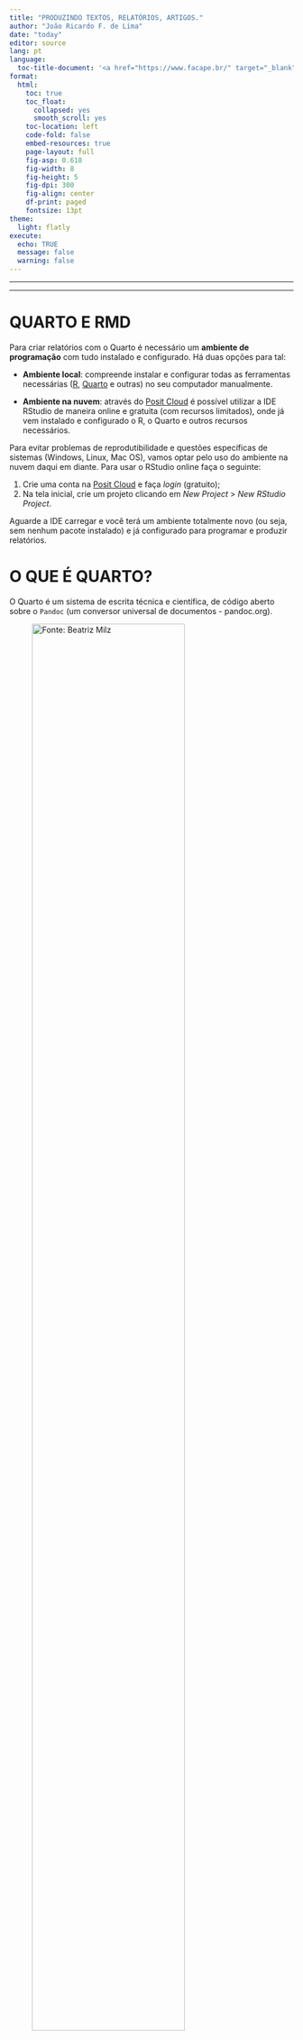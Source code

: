 ```yaml
---
title: "PRODUZINDO TEXTOS, RELATÓRIOS, ARTIGOS."
author: "João Ricardo F. de Lima"
date: "today"
editor: source
lang: pt
language: 
  toc-title-document: '<a href="https://www.facape.br/" target="_blank"><img src="https://github.com/econfacape/macroeconometria/blob/main/logofacape.jpg?raw=true" alt="Logotipo Facape" width="150"></a>'
format: 
  html:
    toc: true
    toc_float:
      collapsed: yes
      smooth_scroll: yes
    toc-location: left
    code-fold: false
    embed-resources: true
    page-layout: full
    fig-asp: 0.618
    fig-width: 8
    fig-height: 5
    fig-dpi: 300
    fig-align: center
    df-print: paged
    fontsize: 13pt
theme:
  light: flatly
execute:
  echo: TRUE
  message: false
  warning: false
---
```


<hr>
---

# QUARTO E RMD

Para criar relatórios com o Quarto é necessário um **ambiente de programação** com tudo instalado e configurado. Há duas opções para tal: 

- **Ambiente local**: compreende instalar e configurar todas as ferramentas necessárias ([R](https://cran.r-project.org/), [Quarto](https://quarto.org/docs/get-started/) e outras) no seu computador manualmente.

- **Ambiente na nuvem**: através do [Posit Cloud](https://posit.cloud/) é possível utilizar a IDE RStudio de maneira online e gratuita (com recursos limitados), onde já vem instalado e configurado o R, o Quarto e outros recursos necessários.

Para evitar problemas de reprodutibilidade e questões específicas de sistemas (Windows, Linux, Mac OS), vamos optar pelo uso do ambiente na nuvem daqui em diante. Para usar o RStudio online faça o seguinte:

1. Crie uma conta na [Posit Cloud](https://posit.cloud/) e faça *login* (gratuito);
2. Na tela inicial, crie um projeto clicando em *New Project* > *New RStudio Project*.

Aguarde a IDE carregar e você terá um ambiente totalmente novo (ou seja, sem nenhum pacote instalado) e já configurado para programar e produzir relatórios.

# O QUE É QUARTO?

O Quarto é um sistema de escrita técnica e científica, de código aberto sobre o `Pandoc` (um conversor universal de documentos - pandoc.org).

![Fonte: Beatriz Milz](imgs/quarto_schematic.png){width=80%}

-   **O Quarto é a nova geração do R Markdown!**

O rmarkdown é um pacote em R. Para usá-lo, é necessário ter o R instalado (mesmo que o seu arquivo não tenha conteúdos em R). O R Markdown é uma ferramenta muito boa para escrita técnica e científica reprodutível, possibilitando criar vários tipos de documentos. 

![Fonte: Workshop Get Started with Quarto](imgs/quarto0.png){width=80%}

Porém, **o seu uso acaba ficando limitado às pessoas que usam R**.

-   **O Quarto é um software novo, que não depende do R**!

**Quarto** é uma interface de linha de comando (CLI) que renderiza formatos de texto simples (.qmd, .rmd, .md) ou formatos mistos (.ipynb/Jupyter notebook) em relatórios estáticos em PDF/Word/HTML, livros, sites, apresentações e muito mais

Por exemplo: É possível usar o VSCode da Microsoft como IDE (Integrated Development Environment), escrever um documento com código em Python e gerar o documento final. Tudo isso sem precisar ter o R e/ou RStudio instalados.

A estrutura do arquivo é muito similar! Para muitos arquivos, há compatibilidade (bastando alterar a extensão de `.Rmd` para `.qmd`). Pode-se adicionar código em R, Python, Julia, etc etc. Pode-se criar diversos tipos de arquivos, como: páginas da internet (arquivos `.html`), PDFs, `.docx`, apresentações, documentos interativos, livros, etc.


# COMO USAR O QUARTO?


A primeira questão é instalar o Quarto. Em seguida, escolher a IDE. No nosso caso, é usado o RStudio. 

![Fonte: quarto.org](imgs/quarto1.png){width=100%}

## Criar um Novo Arquivo

Para criar um novo arquivo do Quarto, ir em File... New File... e depois preencher o quadro que irá aparecer.

![Novo Arquivo Quarto](imgs/quarto2.png){width=120%}


## Engines 

- Ao criar um novo arquivo com Quarto, pode-se escolher entre duas *engines*: knitr ou jupyter.


### Com knitr

Caso não tenha o pacote rmarkdown instalado, execute no console:

``` r
install.packages("rmarkdown")
```
<br>

### Com jupyter

Caso não tenha o jupyter instalado, execute no terminal:

```
python3 -m pip install jupyter
```

A Figura abaixo mostra o quadro que aparece depois de clicar em New File e a possibilidade de escolher a Engine.

![Novo Arquivo Quarto](imgs/quarto3.png){width=60%}


## Renderizar o arquivo

Depois de criar o arquivo e escrever o que for preciso, o passo seguinte é gerar o pdf ou o html, por exemplo. Para isto, é preciso apertar a opção Render. 

![Renderizar o Arquivo Quarto](imgs/quarto4.png){width=80%}

## O Cabeçalho ou YAML

É a parte mais complexa de configurar. Existem inúmeras possibilidades como pode ser visto no link <https://quarto.org/docs/reference/formats/opml.html>

![Renderizar o Arquivo Quarto](imgs/quarto5.png){width=60%}

## Código em R

```r
# Pacotes
library(sidrar)
library(dplyr)
library(lubridate)
library(tidyr)
library(randomForest)
set.seed(1984)

# Dados SIDRA/IBGE - PIB e componentes
dados <- sidrar::get_sidra(
  api = "/t/6612/n1/all/v/all/p/all/c11255/90687,90691,90696,90707/d/v9318%202"
  ) |>
  dplyr::mutate(
    data  = lubridate::yq(`Trimestre (Código)`),
    componentes = dplyr::recode(
      .x                                 = `Setores e subsetores`,
      "PIB a preços de mercado"          = "pib",
      "Agropecuária - total"             = "agro",
      "Indústria - total"                = "ind",
      "Serviços - total"                 = "serv"
    ),
    valor = Valor,
    .keep = "none"
  ) |>
  tidyr::pivot_wider(
    id_cols     = "data",
    names_from  = "componentes",
    values_from = "valor"
  )

y <- dplyr::pull(dados, pib)
x <- dplyr::select(dados, -c(data, pib)) |> as.matrix()

# Modelo
modelo <- randomForest::randomForest(formula = pib ~ ., data = dados[-1])

# Previsao supondo que as 6 ultimas observaçoes 
#vão se repetir no futuro
previsao <- predict(object = modelo, newdata = tail(x))
previsao
```


## Texto

Use # para criar uma nova seção, use ## para criar um novo slide (apresentação). Em um pdf, a quantidade de # altera o tamanho da fonte do titulo da seção.

Outras informações, consultar <https://quarto.org/>
